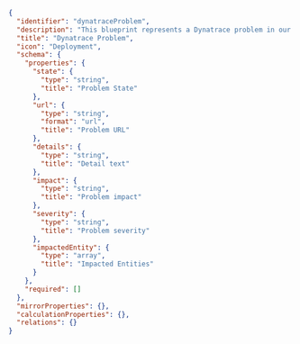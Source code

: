 ```json showLineNumbers
{
  "identifier": "dynatraceProblem",
  "description": "This blueprint represents a Dynatrace problem in our software catalog",
  "title": "Dynatrace Problem",
  "icon": "Deployment",
  "schema": {
    "properties": {
      "state": {
        "type": "string",
        "title": "Problem State"
      },
      "url": {
        "type": "string",
        "format": "url",
        "title": "Problem URL"
      },
      "details": {
        "type": "string",
        "title": "Detail text"
      },
      "impact": {
        "type": "string",
        "title": "Problem impact"
      },
      "severity": {
        "type": "string",
        "title": "Problem severity"
      },
      "impactedEntity": {
        "type": "array",
        "title": "Impacted Entities"
      }
    },
    "required": []
  },
  "mirrorProperties": {},
  "calculationProperties": {},
  "relations": {}
}
```
